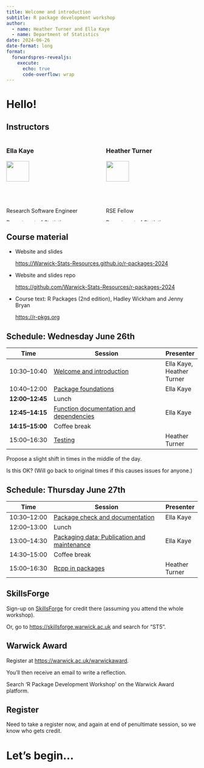 ```yaml
---
title: Welcome and introduction
subtitle: R package development workshop
author: 
  - name: Heather Turner and Ella Kaye
  - name: Department of Statistics
date: 2024-06-26
date-format: long
format: 
  forwardspres-revealjs:
    execute:
      echo: true
      code-overflow: wrap
---
```


# Hello! {.inverse .center-h}

## Instructors

:::: {.columns}

::: {.column width="50%"}
### Ella Kaye

![](images/ellakaye.jpeg){width=50%}

:::{.smaller80}
Research Software Engineer 

Department of Statistics

University of Warwick

<https://warwick.ac.uk/ellakaye>
:::
:::

::: {.column width="50%"}
### Heather Turner

![](images/heatherturner.jpeg){width=50%}

:::{.smaller80}
RSE Fellow

Department of Statistics

University of Warwick

<https://warwick.ac.uk/heatherturner>
:::

:::

::::


## Course material

- Website and slides 
  
  <https://Warwick-Stats-Resources.github.io/r-packages-2024>
  
- Website and slides repo

  <https://github.com/Warwick-Stats-Resources/r-packages-2024>
  
- Course text: R Packages (2nd edition), Hadley Wickham and Jenny Bryan

  <https://r-pkgs.org>
  
## Schedule: Wednesday June 26th

:::{.smaller75}
| Time         | Session                           | Presenter |
|--------------|-----------------------------------|-----------|
| 10:30--10:40 | [Welcome and introduction](../../content/01-welcome/index.qmd) | Ella Kaye, Heather Turner |
| 10:40--12:00 | [Package foundations](../../content/02-package-foundations/index.qmd)   | Ella Kaye |
| **12:00--12:45** | Lunch                             | |
| **12:45--14:15** | [Function documentation and dependencies](../../content/03-documentation/index.qmd)         | Ella Kaye |
| **14:15--15:00** | Coffee break                      | |
| 15:00--16:30 | [Testing](../../content/04-testing/index.qmd)               | Heather Turner |
:::

:::{.callout-note}
Propose a slight shift in times in the middle of the day.

Is this OK? (Will go back to original times if this causes issues for anyone.)
:::

## Schedule: Thursday June 27th 

:::{.smaller75}
| Time         | Session                           | Presenter |
|--------------|-----------------------------------|-----------|
| 10:30--12:00 | [Package check and documentation](../../content/05-check-package-documentation/index.qmd)   | Ella Kaye |
| 12:00--13:00 | Lunch                             | |
| 13:00--14:30 | [Packaging data; Publication and maintenance](../../content/06-data-publication-maintenance/index.qmd)         | Ella Kaye |
| 14:30--15:00 | Coffee break                      | |
| 15:00--16:30 | [Rcpp in packages](../../content/07-Rcpp-packages/index.qmd)     | Heather Turner |
:::

## SkillsForge

Sign-up on [SkillsForge](https://skillsforge.warwick.ac.uk/warwick/#he/dev/eventDetails,;em,providerCode=ST,providerOrgAlias=warwick,number=5,;) for credit there (assuming you attend the whole workshop).

Or, go to <https://skillsforge.warwick.ac.uk> and search for "ST5".

## Warwick Award

Register at <https://warwick.ac.uk/warwickaward>.

You'll then receive an email to write a reflection.

Search 'R Package Development Workshop' on the Warwick Award platform.

## Register

Need to take a register now, and again at end of penultimate session, so we know who gets credit.

# Let's begin... {.inverse .center-h}

